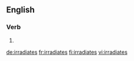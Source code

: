 ==English==

===Verb===
{{head|en}}

# {{en-third-person singular of|irradiate}}

[[de:irradiates]]
[[fr:irradiates]]
[[fi:irradiates]]
[[vi:irradiates]]